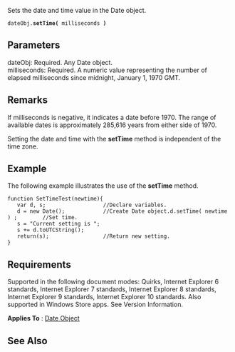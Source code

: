 Sets the date and time value in the Date object.

 dateObj.'''setTime(''' milliseconds ''')'''

==Parameters==
; dateObj: Required. Any Date object.
; milliseconds: Required. A numeric value representing the number of elapsed milliseconds since midnight, January 1, 1970 GMT.

==Remarks==
If milliseconds is negative, it indicates a date before 1970. The range of available dates is approximately 285,616 years from either side of 1970.

Setting the date and time with the '''setTime''' method is independent of the time zone.


==Example==
The following example illustrates the use of the '''setTime''' method.

 function SetTimeTest(newtime){
    var d, s;                  //Declare variables.
    d = new Date();            //Create Date object.d.setTime( newtime ) ;        //Set time.
    s = "Current setting is ";
    s += d.toUTCString();
    return(s);                 //Return new setting.
 }

==Requirements==
Supported in the following document modes: Quirks, Internet Explorer 6 standards, Internet Explorer 7 standards, Internet Explorer 8 standards, Internet Explorer 9 standards, Internet Explorer 10 standards. Also supported in Windows Store apps. See Version Information.

'''Applies To''' : [[javascript/Date|Date Object]]


==See Also==

              
